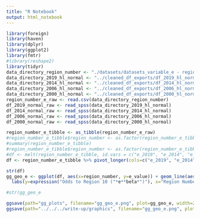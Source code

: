```yaml
---
title: "R Notebook"
output: html_notebook
---
```


```r
library(foreign)
library(haven)
library(dplyr)
library(ggplot2)
library(fmtr)
#library(reshape2)
library(tidyr)
data_directory_region_number <- "./datasets/datasets_variable_e - region_number.csv"
data_directory_2019_hl_normal <- "../cleaned_df_exports/df_2019_hl_normal.sav"
data_directory_2014_hl_normal <- "../cleaned_df_exports/df_2014_hl_normal.sav"
data_directory_2006_hl_normal <- "../cleaned_df_exports/df_2006_hl_normal.sav"
data_directory_2000_hl_normal <- "../cleaned_df_exports/df_2000_hl_normal.sav"
region_number_e_raw <- read.csv(data_directory_region_number)
df_2019_normal_raw <- read_spss(data_directory_2019_hl_normal)
df_2014_normal_raw <- read_spss(data_directory_2014_hl_normal)
df_2006_normal_raw <- read_spss(data_directory_2006_hl_normal)
df_2000_normal_raw <- read_spss(data_directory_2000_hl_normal)
```

```r
region_number_e_tibble <- as_tibble(region_number_e_raw)
#region_number_e_tibble$region_number <- as.factor(region_number_e_tibble$region_number)
#summary(region_number_e_tibble)
#region_number_e_tibble$region_number <- as.factor(region_number_e_tibble$region_number)
#df <- melt(region_number_e_tibble, id.vars = c("e_2019", "e_2014", "e_2006", "e_2000"))
df <- region_number_e_tibble %>% pivot_longer(cols=c("e_2019", "e_2014", "e_2006", "e_2000"), names_to = "year", values_to="e_value")

str(df)
gg_geo_e <- ggplot(df, aes(x=region_number, y=e_value)) + geom_line(aes(color=year)) + geom_point() + scale_x_continuous(breaks = seq(1, 10, by = 1)) + geom_hline(aes(yintercept=1, colour="baseline=1"))+
  labs(y=expression("Odds to Region 10 ("*e**beta*")"), x="Region Number")

#str(gg_geo_e

ggsave(path="gg_plots", filename="gg_geo_e.png", plot=gg_geo_e, width=20, height = 12, units = "cm")
ggsave(path="../../../write-up/graphics", filename="gg_geo_e.png", plot=gg_geo_e, width=20, height = 12, units = "cm")

```



